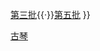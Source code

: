 {{Navbox 
| name  = 第四批國家級非物質文化遺產古琴項目代表性傳承人
| title =第四批[[國家級非物質文化遺產|國家級非物質文化遺產]]古琴項目代表性傳承人
| state = {{{state|autocollapse}}}
| bodyclass = hlist
| basestyle =  
| groupstyle= text-align:left; 
| image  = 
| list1  =  
* [[王永昌 (1940年)|王永昌]]（梅庵派） 
* [[鄭雲飛 (1939年)|鄭雲飛]]（浙派） 
* [[徐晓英]]（浙派） 
* [[余青欣]]（虞山吳派） 
* [[趙家珍]]（虞山吳派）
* [[丁承運]]（泛川派）
* [[成公亮]]（廣陵派）
|below = [[Template:第二批國家級非物質文化遺產古琴項目代表性傳承人|第二批]]{{·}}[[Template:第三批國家級非物質文化遺產古琴項目代表性傳承人|第三批]]{{·}}[[Template:第五批國家級非物質文化遺產古琴項目代表性傳承人|第五批]]
}}<noinclude>
{{collapsible option}}
[[Category:古琴|古琴]]
</noinclude>